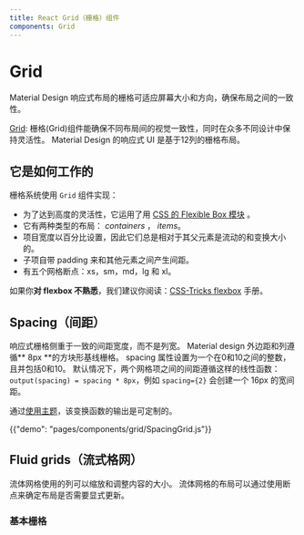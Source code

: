 ```yaml
---
title: React Grid（栅格）组件
components: Grid
---
```


# Grid

<p class="description">Material Design 响应式布局的栅格可适应屏幕大小和方向，确保布局之间的一致性。</p>

[Grid](https://material.io/design/layout/responsive-layout-grid.html): 栅格(Grid)组件能确保不同布局间的视觉一致性，同时在众多不同设计中保持灵活性。 Material Design 的响应式 UI 是基于12列的栅格布局。

## 它是如何工作的

栅格系统使用 `Grid` 组件实现：

- 为了达到高度的灵活性，它运用了用 [CSS 的 Flexible Box 模块](https://www.w3.org/TR/css-flexbox-1/) 。
- 它有两种类型的布局： *containers* ， *items*。
- 项目宽度以百分比设置，因此它们总是相对于其父元素是流动的和变换大小的。
- 子项自带 padding 来和其他元素之间产生间距。
- 有五个网格断点：xs，sm，md，lg 和 xl。

如果你**对 flexbox 不熟悉**，我们建议你阅读：[CSS-Tricks flexbox](https://css-tricks.com/snippets/css/a-guide-to-flexbox/) 手册。

## Spacing（间距）

响应式栅格侧重于一致的间距宽度，而不是列宽。 Material design 外边距和列遵循** 8px **的方块形基线栅格。 spacing 属性设置为一个在0和10之间的整数，且并包括0和10。 默认情况下，两个网格项之间的间距遵循这样的线性函数： `output(spacing) = spacing * 8px`，例如 `spacing={2}` 会创建一个 16px 的宽间距。

通过[使用主题](/customization/spacing/)，该变换函数的输出是可定制的。

{{"demo": "pages/components/grid/SpacingGrid.js"}}

## Fluid grids（流式格网）

流体网格使用的列可以缩放和调整内容的大小。 流体网格的布局可以通过使用断点来确定布局是否需要显式更新。

### 基本栅格
